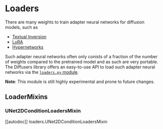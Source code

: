 <!--Copyright 2020 The HuggingFace Team. All rights reserved.

Licensed under the Apache License, Version 2.0 (the "License"); you may not use this file except in compliance with
the License. You may obtain a copy of the License at

http://www.apache.org/licenses/LICENSE-2.0

Unless required by applicable law or agreed to in writing, software distributed under the License is distributed on
an "AS IS" BASIS, WITHOUT WARRANTIES OR CONDITIONS OF ANY KIND, either express or implied. See the License for the
specific language governing permissions and limitations under the License.
-->

# Loaders

There are many weights to train adapter neural networks for diffusion models, such as 
- [Textual Inversion](./training/text_inversion.mdx)
- [LoRA](https://github.com/cloneofsimo/lora)
- [Hypernetworks](https://arxiv.org/abs/1609.09106)

Such adapter neural networks often only conists of a fraction of the number of weights compared 
to the pretrained model and as such are very portable. The Diffusers library offers an easy-to-use
API to load such adapter neural networks via the [`loaders.py` module](https://github.com/huggingface/diffusers/blob/main/src/diffusers/loaders.py). 

**Note**: This module is still highly experimental and prone to future changes.

## LoaderMixins

### UNet2DConditionLoadersMixin

[[autodoc]] loaders.UNet2DConditionLoadersMixin
